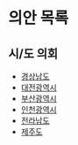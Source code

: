 # 의안 목록

## 시/도 의회

- [경상남도](https://council.gyeongnam.go.kr)
- [대전광역시](https://council.daejeon.go.kr)
- [부산광역시](https://council.busan.go.kr)
- [인천광역시](https://www.icouncil.go.kr/)
- [전라남도](https://bill.jnassembly.go.kr)
- [제주도](https://www.council.jeju.kr)
